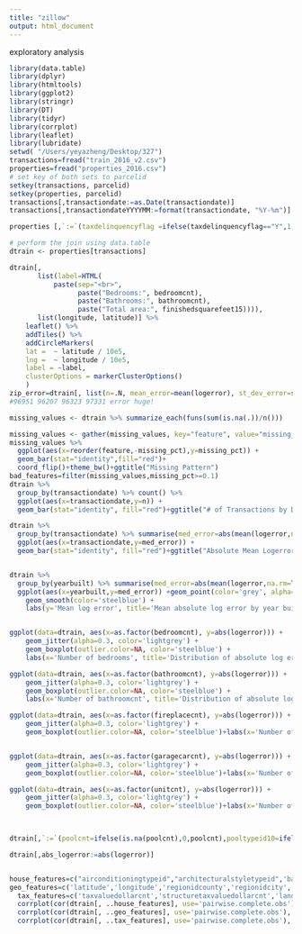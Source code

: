 ```yaml
---
title: "zillow"
output: html_document
---
```

exploratory analysis
```r
library(data.table)
library(dplyr)
library(htmltools)
library(ggplot2)
library(stringr)
library(DT)
library(tidyr)
library(corrplot)
library(leaflet)
library(lubridate)
setwd( "/Users/yeyazheng/Desktop/327")
transactions=fread("train_2016_v2.csv")
properties=fread("properties_2016.csv")
# set key of both sets to parcelid
setkey(transactions, parcelid)
setkey(properties, parcelid)
transactions[,transactiondate:=as.Date(transactiondate)]
transactions[,transactiondateYYYYMM:=format(transactiondate, "%Y-%m")]

properties [,`:=`(taxdelinquencyflag =ifelse(taxdelinquencyflag=="Y",1,0), fireplaceflag =ifelse(fireplaceflag=="Y",1,0), hashottuborspa = ifelse(hashottuborspa=="Y",1,0))]

# perform the join using data.table
dtrain <- properties[transactions]

dtrain[, 
       list(label=HTML(
           paste(sep="<br>",
                 paste("Bedrooms:", bedroomcnt),
                 paste("Bathrooms:", bathroomcnt),
                 paste("Total area:", finishedsquarefeet15)))), 
       list(longitude, latitude)] %>%
    leaflet() %>%
    addTiles() %>%
    addCircleMarkers(
    lat =  ~ latitude / 10e5,
    lng =  ~ longitude / 10e5,
    label = ~label,
    clusterOptions = markerClusterOptions()
    )
zip_error=dtrain[, list(n=.N, mean_error=mean(logerror), st_dev_error=sd(logerror)), by='regionidzip']
#96951 96207 96323 97331 error huge!

missing_values <- dtrain %>% summarize_each(funs(sum(is.na(.))/n()))

missing_values <- gather(missing_values, key="feature", value="missing_pct")
missing_values %>% 
  ggplot(aes(x=reorder(feature,-missing_pct),y=missing_pct)) +
  geom_bar(stat="identity",fill="red")+
  coord_flip()+theme_bw()+ggtitle("Missing Pattern")
bad_features=filter(missing_values,missing_pct>=0.1)
dtrain %>% 
  group_by(transactiondate) %>% count() %>% 
  ggplot(aes(x=transactiondate,y=n)) +
  geom_bar(stat="identity", fill="red")+ggtitle("# of Transactions by Day")

dtrain %>% 
  group_by(transactiondate) %>% summarise(med_error=abs(mean(logerror,na.rm=T)))%>% 
  ggplot(aes(x=transactiondate,y=med_error)) +
  geom_bar(stat="identity", fill="red")+ggtitle("Absolute Mean Logerror by Date")


dtrain %>% 
  group_by(yearbuilt) %>% summarise(med_error=abs(mean(logerror,na.rm=T)))%>% 
  ggplot(aes(x=yearbuilt,y=med_error)) +geom_point(color='grey', alpha=0.8) + 
    geom_smooth(color='steelblue') + 
    labs(y='Mean log error', title='Mean absolute log error by year built')


ggplot(data=dtrain, aes(x=as.factor(bedroomcnt), y=abs(logerror))) + 
    geom_jitter(alpha=0.3, color='lightgrey') +
    geom_boxplot(outlier.color=NA, color='steelblue') + 
    labs(x='Number of bedrooms', title='Distribution of absolute log error by bedroom count')

ggplot(data=dtrain, aes(x=as.factor(bathroomcnt), y=abs(logerror))) + 
    geom_jitter(alpha=0.3, color='lightgrey') +
    geom_boxplot(outlier.color=NA, color='steelblue') + 
    labs(x='Number of bathroomcnt', title='Distribution of absolute log error by bathroom count')

ggplot(data=dtrain, aes(x=as.factor(fireplacecnt), y=abs(logerror))) + 
    geom_jitter(alpha=0.3, color='lightgrey') +
    geom_boxplot(outlier.color=NA, color='steelblue')+labs(x='Number of fireplace', title='Distribution of absolute log error by fireplace count')


ggplot(data=dtrain, aes(x=as.factor(garagecarcnt), y=abs(logerror))) + 
    geom_jitter(alpha=0.3, color='lightgrey') +
    geom_boxplot(outlier.color=NA, color='steelblue')+labs(x='Number of Garage', title='Distribution of absolute log error by garage count')

ggplot(data=dtrain, aes(x=as.factor(unitcnt), y=abs(logerror))) + 
    geom_jitter(alpha=0.3, color='lightgrey') +
    geom_boxplot(outlier.color=NA, color='steelblue')+labs(x='Number of Units', title='Distribution of absolute log error by Unit count')


  
dtrain[,`:=`(poolcnt=ifelse(is.na(poolcnt),0,poolcnt),pooltypeid10=ifelse(is.na(pooltypeid10),0,pooltypeid10),pooltypeid2=ifelse(is.na(pooltypeid2),0,pooltypeid2),pooltypeid7=ifelse(is.na(pooltypeid7),0,pooltypeid7))]

dtrain[,abs_logerror:=abs(logerror)]


house_features=c("airconditioningtypeid","architecturalstyletypeid",'basementsqft','bathroomcnt','bedroomcnt','buildingqualitytypeid','buildingclasstypeid','calculatedbathnbr','decktypeid','threequarterbathnbr','finishedfloor1squarefeet','calculatedfinishedsquarefeet','finishedsquarefeet6','finishedsquarefeet12','finishedsquarefeet13','finishedsquarefeet15','finishedsquarefeet50','fireplacecnt','fireplaceflag','fullbathcnt','garagecarcnt','garagetotalsqft','hashottuborspa','heatingorsystemtypeid','lotsizesquarefeet','numberofstories','poolcnt','poolsizesum','pooltypeid10','pooltypeid2','pooltypeid7','roomcnt','storytypeid','typeconstructiontypeid','unitcnt','yardbuildingsqft17','yardbuildingsqft26','yearbuilt',"logerror","abs_logerror")
geo_features=c('latitude','longitude','regionidcounty','regionidcity','regionidzip','regionidneighborhood',"logerror","abs_logerror")
  tax_features=c('taxvaluedollarcnt','structuretaxvaluedollarcnt','landtaxvaluedollarcnt','taxamount','assessmentyear','taxdelinquencyflag','taxdelinquencyyear',"logerror","abs_logerror")
  corrplot(cor(dtrain[, ..house_features], use='pairwise.complete.obs'), type='lower')
  corrplot(cor(dtrain[, ..geo_features], use='pairwise.complete.obs'), type='lower')
  corrplot(cor(dtrain[, ..tax_features], use='pairwise.complete.obs'), type='lower')

 ```